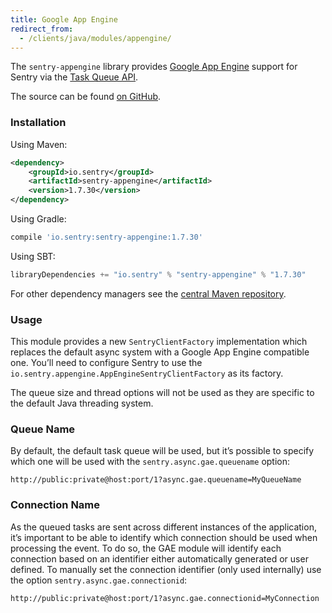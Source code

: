 ```yaml
---
title: Google App Engine
redirect_from:
  - /clients/java/modules/appengine/
---
```


The `sentry-appengine` library provides [Google App Engine](https://cloud.google.com/appengine/) support for Sentry via the [Task Queue API](https://cloud.google.com/appengine/docs/java/taskqueue/).

The source can be found [on GitHub](https://github.com/getsentry/sentry-java/tree/master/sentry-appengine).

<!-- WIZARD appengine -->

### Installation

Using Maven:

```xml
<dependency>
    <groupId>io.sentry</groupId>
    <artifactId>sentry-appengine</artifactId>
    <version>1.7.30</version>
</dependency>
```

Using Gradle:

```groovy
compile 'io.sentry:sentry-appengine:1.7.30'
```

Using SBT:

```scala
libraryDependencies += "io.sentry" % "sentry-appengine" % "1.7.30"
```

For other dependency managers see the [central Maven repository](https://search.maven.org/#artifactdetails%7Cio.sentry%7Csentry-appengine%7C1.7.30%7Cjar).

### Usage

This module provides a new `SentryClientFactory` implementation which replaces the default async system with a Google App Engine compatible one. You’ll need to configure Sentry to use the `io.sentry.appengine.AppEngineSentryClientFactory` as its factory.

The queue size and thread options will not be used as they are specific to the default Java threading system.

<!-- TODO-ADD-VERIFICATION-EXAMPLE -->

### Queue Name

By default, the default task queue will be used, but it’s possible to specify which one will be used with the `sentry.async.gae.queuename` option:

```
http://public:private@host:port/1?async.gae.queuename=MyQueueName
```

### Connection Name

As the queued tasks are sent across different instances of the application, it’s important to be able to identify which connection should be used when processing the event. To do so, the GAE module will identify each connection based on an identifier either automatically generated or user defined. To manually set the connection identifier (only used internally) use the option `sentry.async.gae.connectionid`:

```
http://public:private@host:port/1?async.gae.connectionid=MyConnection
```
